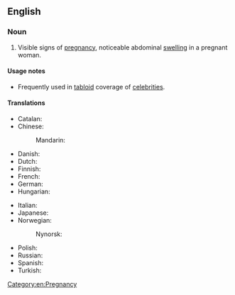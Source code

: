 ==English==

===Noun===
{{en-noun}}

# {{lb|en|informal}} Visible signs of [[pregnancy]], noticeable abdominal [[swelling]] in a pregnant woman.

====Usage notes====
* Frequently used in [[tabloid]] coverage of [[celebrity|celebrities]].

====Translations====
{{trans-top|noticeable abdominal swelling in a pregnant woman}}
* Catalan: {{t-needed|ca}}
* Chinese:
*: Mandarin: {{t|cmn|孕肚|tr=yùndù}}
* Danish: {{t-needed|da}}
* Dutch: {{t-needed|nl}}
* Finnish: {{t|fi|vauvamaha}}
* French: {{t-needed|fr}}
* German: {{t|de|Babybauch|m}}
* Hungarian: {{t|hu|babapocak}}
{{trans-mid}}
* Italian: {{t-needed|it}}
* Japanese: {{t-needed|ja}}
* Norwegian:
*: Nynorsk: {{t-needed|nn}}
* Polish: {{t+|pl|bęben|m}}
* Russian: {{t-needed|ru}}
* Spanish: {{t-needed|es}}
* Turkish: {{t-needed|tr}}
{{trans-bottom}}

[[Category:en:Pregnancy]]